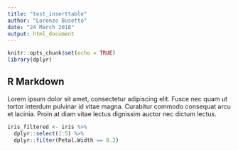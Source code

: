 ```yaml
---
title: "test_inserttable"
author: "Lorenzo Busetto"
date: "24 March 2018"
output: html_document
---
```


```r
knitr::opts_chunk$set(echo = TRUE)
library(dplyr)
```

## R Markdown

Lorem ipsum dolor sit amet, consectetur adipiscing elit. Fusce nec quam ut tortor 
interdum pulvinar id vitae magna. Curabitur commodo consequat arcu et lacinia. 
Proin at diam vitae lectus dignissim auctor nec dictum lectus.

```r

iris_filtered <- iris %>% 
  dplyr::select(1:5) %>% 
  dplyr::filter(Petal.Width == 0.2)


```
